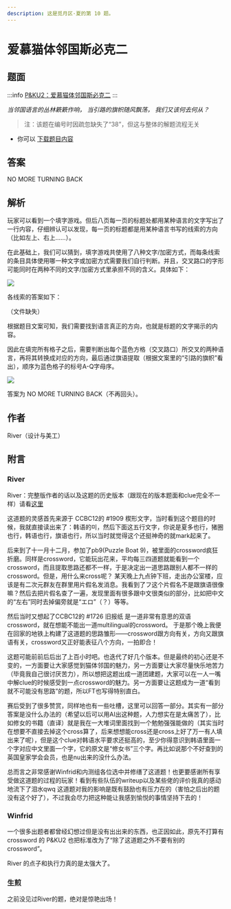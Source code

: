 ```yaml
---
description: 这是觅月区·夏的第 10 题。
---
```


# 爱慕猫体邻国斯必克二

## 题面
:::info
[P\&KU2：爱慕猫体邻国斯必克二](https://pnku2.pkupuzzle.art/#/game/miyue/summer\_10)
:::

_当邻国语言的丛林簌簌作响，_
_当引路的旗帜随风飘荡，_
_我们又该何去何从？_

> 注：该题在编号时因疏忽缺失了“38”，但这与整体的解题流程无关

* 你可以 [下载题目内容](https://pnku2.pkupuzzle.art/media/miyue/226\_summer\_10\_AMMTLGSBKE/AMMTLGSBKE\_File\_v2.pdf)

## 答案

NO MORE TURNING BACK

## 解析

玩家可以看到一个填字游戏。但后八页每一页的标题处都用某种语言的文字写出了一行内容，仔细辨认可以发现，每一页的标题都是用某种语言书写的线索的方向（比如左上、右上……）。

在此基础上，我们可以猜到，填字游戏共使用了八种文字/加密方式，而每条线索的条目具体使用哪一种文字或加密方式需要我们自行判断。并且，交叉路口的字形可能同时在两种不同的文字/加密方式里承担不同的含义。具体如下：

![](./26-ai-mu-mao-ti-lin-guo-si-bi-ke-er.assets/image_1.webp)

各线索的答案如下：

（文件缺失）

根据题目文案可知，我们需要找到语言真正的方向，也就是标题的文字揭示的内容。

因此在填完所有格子之后，需要判断出每个蓝色方格（交叉路口）所交叉的两种语言，再将其转换成对应的方向，最后通过旗语提取（根据文案里的“引路的旗帜”看出），顺序为蓝色格子的标号A-Q字母序。

![](./26-ai-mu-mao-ti-lin-guo-si-bi-ke-er.assets/image_2.webp)

答案为 NO MORE TURNING BACK（不再回头）。

## 作者

River（设计与美工）

## 附言

### River

River：完整版作者的话以及这题的历史版本（跟现在的版本题面和clue完全不一样）请看[这里](https://www.bilibili.com/read/cv23643242)

这道题的灵感首先来源于 CCBC12的 #1909 楔形文字，当时看到这个题目的时候，我就直接读出来了：韩语的미，然后下面这五行文字，你说是夏多也行，猪圈也行，韩语也行，旗语也行，所以当时就觉得这个还挺神奇的就mark起来了。

后来到了十一月十二月，参加了pb9(Puzzle Boat 9)，被里面的crossword疯狂折磨。同样是crossword，它能玩出花来，平均每三四道题就能看到一个crossword，而且提取思路还都不一样，于是决定出一道思路跟别人都不一样的crossword。但是，用什么来cross呢？ 某天晚上九点钟下班，走出办公室楼，应该是有二次元群友在群里用片假名发消息。我看到了フ这个片假名不是跟旗语很像嘛？然后去把片假名查了一遍，发现里面有很多跟中文很类似的部分，比如把中文的“左右”同时去掉偏旁就是“エロ”（？）等等。

然后当时又想起了CCBC12的 #1726 旧报纸 是一道非常有意思的双语crossword，就在想能不能出一道multilingual的crossword。 于是那个晚上我便在回家的地铁上构建了这道题的思路雏形——crossword跟方向有关，方向又跟旗语有关，crossword又正好能表征八个方向，一拍即合！

这题可能前前后后出了上百小时吧。也迭代了好几个版本。但是最终的初心还是不变的，一方面要让大家感觉到猫体邻国的魅力，另一方面要让大家尽量快乐地苦力（毕竟我自己很讨厌苦力），所以想把这题出成一道团建题，大家可以在一人一嘴中解clue的时候感受到一点crossword的魅力。另一方面要让这题成为一道“看到就不可能没有思路”的题，所以FT也写得特别直白。

赛后受到了很多赞赏，同样地也有一些吐槽，这里可以回答一部分。其实有一部分答案是没什么办法的（希望以后可以用AI出这种题，人力想实在是太痛苦了），比如修女的书籍（直译）就是我在一大堆词里面找到一个勉勉强强能做的（其实当时在想要不直接去掉这个cross算了，后来想想能cross还是cross上好了万一有人填出来了呢），但是这个clue对韩语水平要求还挺高的，至少你得意识到韩语里面一个字对应中文里面一个字，它的原文是“修女书”三个字。再比如说那个不好查到的英国皇家学会会员，也是nu出来的没什么办法。

总而言之非常感谢Winfrid和内测组各位选中并修缮了这道题！也更要感谢所有享受做这道题的过程的玩家！看到有些队伍的writeup以及某些佬的评价我真的感动地流下了泪水qwq 这道题对我的影响是既有鼓励也有压力在的（害怕之后出的题没有这个好了），不过我会尽力把这种能让我感到愉悦的事情坚持下去的！

### Winfrid

一个很多出题者都曾经幻想过但是没有出出来的东西，也正因如此，原先不打算有 crossword 的 P\&KU2 也把标准改为了“除了这道题之外不要有别的 crossword”。

River 的点子和执行力真的是太强大了。

### 生煎

之前没见过River的题，绝对是惊艳出场！
